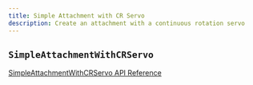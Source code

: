 ```yaml
---
title: Simple Attachment with CR Servo
description: Create an attachment with a continuous rotation servo
---
```


## `SimpleAttachmentWithCRServo`

[SimpleAttachmentWithCRServo API Reference](../../api/Volt/dev.kingssack.volt.attachment/-simple-attachment-with-cr-servo)
